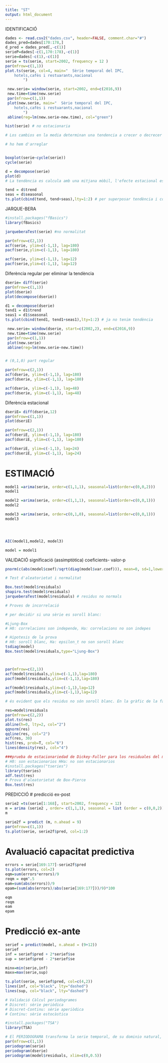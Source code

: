 ```yaml
---
title: "ST"
output: html_document
---
```


IDENTIFICACIÓ
```r
dades <- read.csv2("dades.csv", header=FALSE, comment.char="#")
dades_pred=dades[170:178,]
d_pred = dades_pred[,-c(1)]
serieP=dades[-c(1,170:178),-c(1)]
serie=dades[-c(1),-c(1)]
serie = ts(serie, start=2002, frequency = 12 )
par(mfrow=c(1,1))
plot.ts(serie, col=4, main="  Sèrie temporal del IPC,
    hotels,cafès i restuarants,nacional
        ")

 new.serie= window(serie, start=2002, end=c(2016,9))
 new.time=time(new.serie)
 par(mfrow=c(1,1))
 plot(new.serie, main="  Sèrie temporal del IPC,
    hotels,cafès i restuarants,nacional
        ")
 abline(reg=lm(new.serie~new.time), col="green")

hist(serie) # no estacionaria

# Los cambios en la media determinan una tendencia a crecer o decrecer a largo plazo, por lo que la serie no oscila alrededor de un valor constante.

# ho hem d'arreglar


boxplot(serie~cycle(serie))
cycle(serie)

d = decompose(serie)
plot(d)
# La tendència es calcula amb una mitjana mòbil, l'efecte estacional es calcula amb el promig dels valors de cada unitat de temps per tots el períodes i després centrant el reultat. Finalment, els residus s'obtenen restant a la sèrie observada les dos components anteriors. 

tend = d$trend
seas = d$seasonal
ts.plot(cbind(tend, tend+seas),lty=1:2) # per superposar tendència i component estacional


```



JARQUE-BERA

```r
#install.packages("fBasics")
library(fBasics)

jarqueberaTest(serie) #no normalitat

par(mfrow=c(2,1))
acf(serie, ylim=c(-1,1), lag=180)
pacf(serie,ylim=c(-1,1), lag=180)

acf(serie, ylim=c(-1,1), lag=12)
pacf(serie,ylim=c(-1,1), lag=12)


```


Diferència regular per eliminar la tendència

```r
dserie= diff(serie)
par(mfrow=c(1,1))
plot(dserie)
plot(decompose(dserie))

d1 = decompose(dserie)
tend1 = d1$trend
seas1 = d1$seasonal
ts.plot(cbind(tend1, tend1+seas1),lty=1:2) # ja no tenim tendència

 new.serie= window(dserie, start=c(2002,2), end=c(2016,9))
 new.time=time(new.serie)
 par(mfrow=c(1,1))
 plot(new.serie)
 abline(reg=lm(new.serie~new.time))


# (0,1,0) part regular

par(mfrow=c(2,1))
acf(dserie, ylim=c(-1,1), lag=180)
pacf(dserie, ylim=c(-1,1), lag=180)

acf(dserie, ylim=c(-1,1), lag=48)
pacf(dserie, ylim=c(-1,1), lag=48)

```

Diferència estacional

```r
dseriE= diff(dserie,12)
par(mfrow=c(1,1))
plot(dseriE)

par(mfrow=c(2,1))
acf(dseriE, ylim=c(-1,1), lag=180)
pacf(dseriE, ylim=c(-1,1), lag=180)

acf(dseriE, ylim=c(-1,1), lag=24)
pacf(dseriE, ylim=c(-1,1), lag=24)

```



# ESTIMACIÓ

```r
model1 =arima(serie, order=c(1,1,1), seasonal=list(order=c(0,0,2)))
model1

model2 =arima(serie, order=c(1,1,1), seasonal=list(order=c(0,0,1)))
model2

model3 =arima(serie, order=c(0,1,0), seasonal=list(order=c(0,0,1)))
model3




AIC(model1,model2, model3)

model = model1
```

VALIDACIÓ
significació (assimptòtica) coeficients- valor-p
```r
pnorm(c(abs(model$coef)/sqrt(diag(model$var.coef))), mean=0, sd=1,lower.tail = F)

# Test d'aleatorietat i normalitat

Box.test(model$residuals)
shapiro.test(model$residuals)
jarqueberaTest(model$residuals) # residus no normals

# Proves de incorrelació

# per decidir si una sèrie es soroll blanc:

#Ljung-Box
# H0: correlacions son independe, Ha: correlacions no son indepes

# Hipotesis de la prova
# H0: soroll blanc, Ha: epsilon_t no son soroll blanc
tsdiag(model)
Box.test(model$residuals,type="Ljung-Box")



par(mfrow=c(2,1))
acf(model$residuals,ylim=c(-1,1),lag=180)
pacf(model$residuals,ylim=c(-1,1),lag=180)

acf(model$residuals,ylim=c(-1,1),lag=12)
pacf(model$residuals,ylim=c(-1,1),lag=12)

# és evident que els residus no són soroll blanc. En la gràfic de la fac mostral, es pot apreciar com algunes autocorrelacions es surten de les bandas de Bartlett. A més, en la gràfica del panel superior mostra periodes d'increment i després decreixement, q pot prendres com evidencia de autoccorrelació.

res=model$residuals
par(mfrow=c(2,2))
plot.ts(res)
abline(h=0, lty=2, col="2")
qqnorm(res)
qqline(res, col="2")
acf(res, 30)
hist(res, prob=T, col="6")
lines(density(res), col="4")

###prueba de estacionariedad de Dickey-Fuller para los residuales del modelo seleccionado
# H0: son estacionarios HHa: no son estacionarios
#install.packages("tseries")
library(tseries)
adf.test(res)
# Prova d'aleatorietat de Box-Pierce
Box.test(res)

```

PREDICCIÓ
# predicció ex-post

```r
serie2 =ts(serie[1:168], start=2002, frequency = 12)
m = arima (serie2 , order= c(1,1,1), seasonal = list (order = c(0,0,2)))
m

serie2f = predict (m, n.ahead = 9)
par(mfrow=c(1,1))
ts.plot(serie, serie2f$pred, col=1:2)
```

# Avaluació capacitat predictiva

```r
errors = serie[169:177]-serie2f$pred
ts.plot(errors, col=2)
eqm=sum(errors*errors)/9
reqm = eqm^.5
eam=sum(abs(errors))/9
epam=(sum(abs(errors)/abs(serie[169:177]))/9)*100

eqm
reqm
eam
epam
```

# Predicció ex-ante

```r
serief = predict(model, n.ahead = (9+12))
serief
inf = serief$pred + 2*serief$se
sup = serief$pred - 2*serief$se

minx=min(serie,inf)
maxx=max(serie,sup)

ts.plot(serie, serief$pred, col=c(4,2))
lines(inf, col="black", lty="dashed") 
lines(sup, col="black", lty="dashed")
```


```r
# Validació Càlcul periodogrames 
# Discret: sèrie periòdica
# Discret-Continu: sèrie aperiòdica
# Continu: sèrie estocàstica

#install.packages("TSA")
library(TSA)

# El PERIODOGRAMA transforma la serie temporal, de su dominio natural, que es el tiempo, al dominio de las frecuencias (a los valores de la serie se le aplican transformadas de Fourier). Si no hay picos destacables en el periodograma no hay estacionalidad y cada pico destacable corresponde a una frecuencia cuya inversa es el periodo estacional o cíclico. En consecuencia, el periodograma es un instrumento que identifica la longitud del período estacional y en su caso la del ciclo.
par(mfrow=c(1,1))
periodogram(serie)
periodogram(dserie)
periodogram(model$residuals, xlim=c(0,0.5))

```